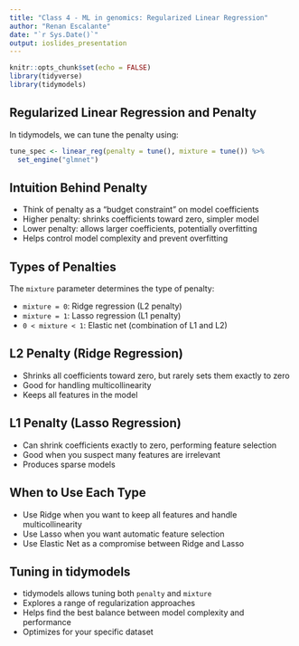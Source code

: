 ```yaml
---
title: "Class 4 - ML in genomics: Regularized Linear Regression"
author: "Renan Escalante"
date: "`r Sys.Date()`"
output: ioslides_presentation
---
```


```r
knitr::opts_chunk$set(echo = FALSE)
library(tidyverse)
library(tidymodels)
```

## Regularized Linear Regression and Penalty

In tidymodels, we can tune the penalty using:

```r
tune_spec <- linear_reg(penalty = tune(), mixture = tune()) %>%
  set_engine("glmnet")
```

## Intuition Behind Penalty

- Think of penalty as a "budget constraint" on model coefficients
- Higher penalty: shrinks coefficients toward zero, simpler model
- Lower penalty: allows larger coefficients, potentially overfitting
- Helps control model complexity and prevent overfitting

## Types of Penalties

The `mixture` parameter determines the type of penalty:

- `mixture = 0`: Ridge regression (L2 penalty)
- `mixture = 1`: Lasso regression (L1 penalty)
- `0 < mixture < 1`: Elastic net (combination of L1 and L2)

## L2 Penalty (Ridge Regression)

- Shrinks all coefficients toward zero, but rarely sets them exactly to zero
- Good for handling multicollinearity
- Keeps all features in the model

## L1 Penalty (Lasso Regression)

- Can shrink coefficients exactly to zero, performing feature selection
- Good when you suspect many features are irrelevant
- Produces sparse models

## When to Use Each Type

- Use Ridge when you want to keep all features and handle multicollinearity
- Use Lasso when you want automatic feature selection
- Use Elastic Net as a compromise between Ridge and Lasso

## Tuning in tidymodels

- tidymodels allows tuning both `penalty` and `mixture`
- Explores a range of regularization approaches
- Helps find the best balance between model complexity and performance
- Optimizes for your specific dataset